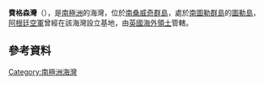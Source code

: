 {{coord |59|27|29|S|27|18|49|W|type:waterbody_region:GS|display=title}}

'''費格森灣'''（{{lang-en|Ferguson Bay}}），是[[南極洲|南極洲]]的海灣，位於[[南桑威奇群島|南桑威奇群島]]，處於[[南圖勒群島|南圖勒群島]]的[[圖勒島|圖勒島]]，[[阿根廷空軍|阿根廷空軍]]曾經在該海灣設立基地，由[[英國海外領土|英國海外領土]]管轄。

==參考資料==
{{usgs-gazetteer}}

{{Antarctica-geo-stub}}
[[Category:南極洲海灣|Category:南極洲海灣]]